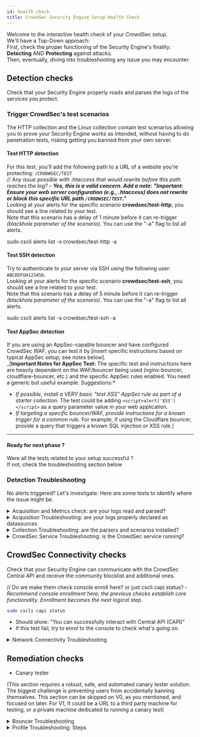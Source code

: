 ```yaml
---
id: health_check
title: CrowdSec Security Engine Setup Health-Check
---
```



Welcome to the interactive health check of your CrowdSec setup.  
We'll have a Top-Down approach:  
First, check the proper functioning of the Security Engine's finality: **Detecting** AND **Protecting** against attacks.  
Then, eventually, diving into troubleshooting any issue you may encounter.  

## Detection checks

Check that your Security Engine properly reads and parses the logs of the services you protect.

### Trigger CrowdSec's test scenarios

The HTTP collection and the Linux collection contain test scenarios allowing you to prove your Security Engine works as intended, without having to do penetration tests, risking getting you banned from your own server.

#### Test HTTP detection

For this test, you'll add the following path to a URL of a website you're protecting: `/CRODWSEC/TEST`  
_*// Any issue possible with .htaccess that would rewrite before this path reaches the log? – **Yes, this is a valid concern. Add a note: "Important: Ensure your web server configuration (e.g., .htaccess) does not rewrite or block this specific URL path `/CRODWSEC/TEST`."***_  
Looking at your alerts for the specific scenario **crowdsec/test-http**, you should see a line related to your test.  
Note that this scenario has a delay of 1 minute before it can re-trigger _(blackhole parameter of the scenario)_.  You can use the "-a" flag to list all alerts.  

<CodeBlock className="language-bash">sudo cscli alerts list -s crowdsec/test-http -a</CodeBlock>

#### Test SSH detection

Try to authenticate to your server via SSH using the following user: `ABCDEFGH123456`.  
Looking at your alerts for the specific scenario **crowdsec/test-ssh**, you should see a line related to your test.  
Note that this scenario has a delay of 5 minute before it can re-trigger _(blackhole parameter of the scenario)_.  You can use the "-a" flag to list all alerts.  

<CodeBlock className="language-bash">sudo cscli alerts list -s crowdsec/test-ssh -a</CodeBlock>

#### Test AppSec detection

If you are using an AppSec-capable bouncer and have configured CrowdSec WAF, you can test it by [insert specific instructions based on typical AppSec setup; see notes below].  
_[**Important Notes for AppSec Test:** The specific test and instructions here are heavily dependent on the WAF/bouncer being used (nginx-bouncer, cloudflare-bouncer, etc.) and the specific AppSec rules enabled.  You need a generic but useful example. Suggestions:*  
- *If possible, install a VERY basic "test XSS" AppSec rule as part of a starter collection.* The test could be adding `<script>alert('XSS')</script>` as a query parameter value in your web application.
- *If targeting a specific bouncer/WAF, provide instructions for a known trigger for a common rule.* For example, if using the Cloudflare bouncer, provide a query that triggers a known SQL injection or XSS rule.]

* * *

#### Ready for next phase ?

Were all the tests related to your setup successful ?  
If not, check the troubleshooting section below

### Detection Troubleshooting

No alerts triggered? Let's investigate: Here are some tests to identify where the issue might be.

<details>
    <summary>Acquisition and Metrics check: are your logs read and parsed?</summary>

// small description of what acquisition and parser should do + link to docs pages (docs pages to clean up probably soon)  
Let's check the specific metrics section:  

<CodeBlock className="language-bash">sudo cscli metrics show acquisition parsers</CodeBlock>

- You should see the names of the log files/stream configured in the acquisition files, and the number of lines parsed for each of them.  
- The number of "Lines parsed" should be non-zero for each of the files you configured in the acquisition section. 
- The parsers metrics show you what parsers were successfully used. Look for the name of the parsers installed for the logs you're reading

<div style={{ backgroundColor: '#FFE5B4', borderRadius: '5px' }}>
  🚨 If this command fails, check the [**CrowdSec Service Troubleshooting section**](#crowdsec_service_troubleshooting)
</div>
<div style={{ backgroundColor: '#FFE5B4', borderRadius: '5px' }}>
  🚨 If you don't see the log names supposed to be parsed, check the [**Acquisition Troubleshooting section**](#acquisition_troubleshooting)
</div>
<div style={{ backgroundColor: '#FFE5B4', borderRadius: '5px' }}>
  🚨 If you don't see parsed lines, check the [**Collection Troubleshooting section****](#collection_troubleshooting)
</div>

</details>

<details>
    <summary>Acquisition Troubleshooting: are your logs properly declared as datasources</summary>
Your acquisition configuration is located in `/etc/crowdsec/acquis.yaml` or in `/etc/crowdsec/acquis.d/anyName.yaml`.
- Check that the datasource is properly setup: file path or correct port for syslog server...
- Ensure that the type declared matches the parser expected to be used: nginx, apache, syslog, etc.
- for more information, check the [documentation for the various datasources](https://doc.crowdsec.net/docs/next/log_processor/data_sources/intro)
</details>

<details>
    <summary>Collection Troubleshooting: are the parsers and scenarios installed?</summary>
#### Collection installation
- On host installations your existing service should have been detected and appropriate collections (containing parsers and scenarios) installed automatically.
- How ever on other kind of installations, or in case of failed detection, you may need to install the collections manually.

Check the installed collections with the command:
<CodeBlock className="language-bash">sudo cscli collections list</CodeBlock>
You can also list individual parsers and scenarios with:
<CodeBlock className="language-bash">sudo cscli parsers list</CodeBlock>
<CodeBlock className="language-bash">sudo cscli scenarios list</CodeBlock>
- If you see the parsers and scenarios related to your service, then you're good to go.

- To install new collection, check the [CrowdSec Hub](https://hub.crowdsec.net/) for a collection named after your service (e.g., [nginx](https://app.crowdsec.net/hub/author/crowdsecurity/collections/nginx), [apache](https://app.crowdsec.net/hub/author/crowdsecurity/collections/apache), [linux](https://app.crowdsec.net/hub/author/crowdsecurity/collections/linux), etc.).
- If you find the collection, install it using the command shown on the hub page and follow the instructions provided for the acquisition file.

#### Log format mismatch
- If your logs are in a custom format, you may need to create your own parsers or modify the existing ones to match your log format.
- You can find more information on how to create your own parsers in the [CrowdSec documentation](https://doc.crowdsec.net/docs/next/log_processor/parsers/format).

</details>

<details>
    <summary>CrowdSec Service Troubleshooting: is the CrowdSec service running?</summary>



</details>

## CrowdSec Connectivity checks

Check that your Security Engine can communicate with the CrowdSec Central API and receive the community blocklist and additional ones.

// Do we make them check console enroll here? or just cscli capi status? - *Recommend console enrollment here; the previous checks establish core functionality.  Enrollment becomes the next logical step.*

```bash
sudo cscli capi status
```
- Should show: "You can successfully interact with Central API (CAPI)"
- If this test fail, try to enrol to the console to check what's going on.

<details>
    <summary>Network Connectivity Troubleshooting</summary>

* online api credentials exist in `/etc/crowdsec/config/online_api_credentials.yaml` (default path)
*   Firewall rules blocking outbound connections to the CrowdSec Central API.
*   DNS resolution issues.
*   Proxy server configuration.
*   Connectivity issues within Docker containers.

</details>

## Remediation checks

*   Canary tester

(This section requires a robust, safe, and automated canary tester solution. The biggest challenge is preventing users from accidentally banning themselves.  This section can be skipped on V0, as you mentioned, and focused on later. For V1, It could be a URL to a third party machine for testing, or a private machine dedicated to running a canary test)

<details>
    <summary>Bouncer Troubleshooting</summary>
    
*   Verifying that the bouncer is registered and active.
*   Checking bouncer logs for errors.
*   Troubleshooting communication issues between the bouncer and the CrowdSec LAPI.
*   Firewall configuration for the bouncer.
*   Specific troubleshooting steps for common bouncers (firewall-bouncer, nginx-bouncer, etc.).)

</details>

<details>
    <summary>Profile Troubleshooting: Steps</summary>

*   Verifying profile configuration.
*   Troubleshooting errors related to profile application.
*   Understanding the impact of profiles on detection and remediation.)

</details>
